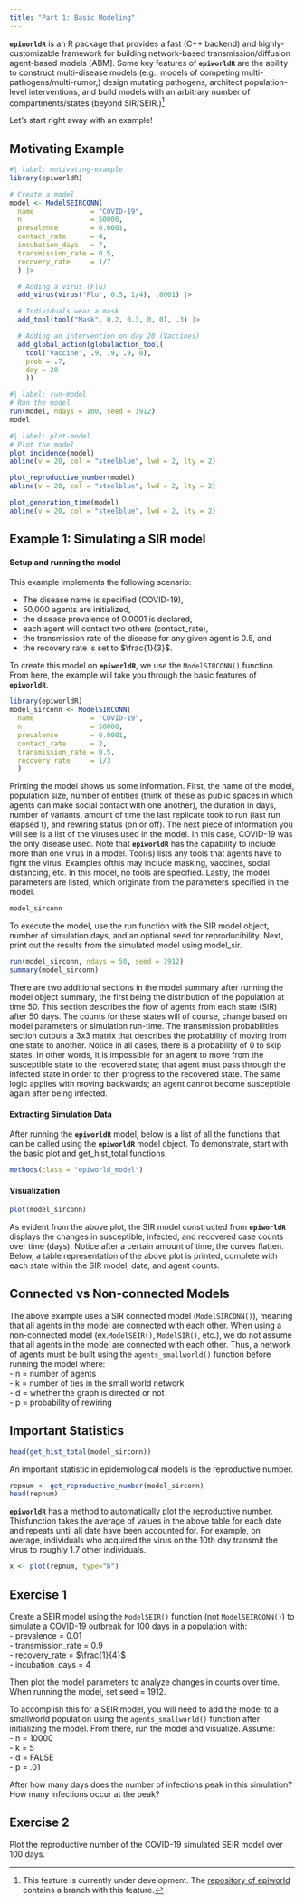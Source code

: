 ```yaml
---
title: "Part 1: Basic Modeling"
---
```


**`epiworldR`** is an R package that provides a fast (C++ backend) and highly-customizable framework for building network-based transmission/diffusion agent-based models \[ABM\]. Some key features of **`epiworldR`** are the ability to construct multi-disease models (e.g., models of competing multi-pathogens/multi-rumor,) design mutating pathogens, architect population-level interventions, and build models with an arbitrary number of compartments/states (beyond SIR/SEIR.)[^1]

[^1]: This feature is currently under development. The [repository of epiworld](https://github.com/UofUEpiBio/epiworld){target="_blank"} contains a branch with this feature.

Let's start right away with an example!

## Motivating Example

```r
#| label: motivating-example
library(epiworldR)

# Create a model
model <- ModelSEIRCONN(
  name              = "COVID-19",
  n                 = 50000, 
  prevalence        = 0.0001, 
  contact_rate      = 4,
  incubation_days   = 7,
  transmission_rate = 0.5,
  recovery_rate     = 1/7
  ) |>

  # Adding a virus (Flu)
  add_virus(virus("Flu", 0.5, 1/4), .0001) |>

  # Individuals wear a mask
  add_tool(tool("Mask", 0.2, 0.3, 0, 0), .3) |>

  # Adding an intervention on day 20 (Vaccines)
  add_global_action(globalaction_tool(
    tool("Vaccine", .9, .9, .9, 0),
    prob = .7,
    day = 20
    ))
```

```r
#| label: run-model
# Run the model
run(model, ndays = 100, seed = 1912)
model
```

```r
#| label: plot-model
# Plot the model
plot_incidence(model)
abline(v = 20, col = "steelblue", lwd = 2, lty = 2)

plot_reproductive_number(model)
abline(v = 20, col = "steelblue", lwd = 2, lty = 2)

plot_generation_time(model)
abline(v = 20, col = "steelblue", lwd = 2, lty = 2)

```

## Example 1: Simulating a SIR model

#### Setup and running the model

This example implements the following scenario:

-   The disease name is specified (COVID-19),
-   50,000 agents are initialized,
-   the disease prevalence of 0.0001 is declared,
-   each agent will contact two others (contact_rate),
-   the transmission rate of the disease for any given agent is 0.5, and
-   the recovery rate is set to $\frac{1}{3}$.

To create this model on **`epiworldR`**, we use the `ModelSIRCONN()` function. From here, the example will take you through the basic features of **`epiworldR`**.

```r
library(epiworldR)
model_sirconn <- ModelSIRCONN(
  name              = "COVID-19",
  n                 = 50000, 
  prevalence        = 0.0001, 
  contact_rate      = 2,
  transmission_rate = 0.5,
  recovery_rate     = 1/3
  )
```

Printing the model shows us some information. First, the name of the model, population size, number of entities (think of these as public spaces in which agents can make social contact with one another), the duration in days, number of variants, amount of time the last replicate took to run (last run elapsed t), and rewiring status (on or off). The next piece of information you will see is a list of the viruses used in the model. In this case, COVID-19 was the only disease used. Note that **`epiworldR`** has the capability to include more than one virus in a model. Tool(s) lists any tools that agents have to fight the virus. Examples ofthis may include masking, vaccines, social distancing, etc. In this model, no tools are specified. Lastly, the model parameters are listed, which originate from the parameters specified in the model.

```r
model_sirconn
```

To execute the model, use the run function with the SIR model object, number of simulation days, and an optional seed for reproducibility. Next, print out the results from the simulated model using model_sir.

```r
run(model_sirconn, ndays = 50, seed = 1912)
summary(model_sirconn)
```

There are two additional sections in the model summary after running the model object summary, the first being the distribution of the population at time 50. This section describes the flow of agents from each state (SIR) after 50 days. The counts for these states will of course, change based on model parameters or simulation run-time. The transmission probabilities section outputs a 3x3 matrix that describes the probability of moving from one state to another. Notice in all cases, there is a probability of 0 to skip states. In other words, it is impossible for an agent to move from the susceptible state to the recovered state; that agent must pass through the infected state in order to then progress to the recovered state. The same logic applies with moving backwards; an agent cannot become susceptible again after being infected.

#### Extracting Simulation Data

After running the **`epiworldR`** model, below is a list of all the functions that can be called using the **`epiworldR`** model object. To demonstrate, start with the basic plot and get_hist_total functions.

```r
methods(class = "epiworld_model")
```

#### Visualization

```r
plot(model_sirconn)
```

As evident from the above plot, the SIR model constructed from **`epiworldR`** displays the changes in susceptible, infected, and recovered case counts over time (days). Notice after a certain amount of time, the curves flatten. Below, a table representation of the above plot is printed, complete with each state within the SIR model, date, and agent counts.

::: {.callout-note collapse="true"}
## Connected vs Non-connected Models

The above example uses a SIR connected model (`ModelSIRCONN()`), meaning that all agents in the model are connected with each other. When using a non-connected model (ex.`ModelSEIR()`, `ModelSIR()`, etc.), we do not assume that all agents in the model are connected with each other. Thus, a network of agents must be built using the `agents_smallworld()` function before running the model where:   
- n = number of agents\
- k = number of ties in the small world network  
- d = whether the graph is directed or not  
- p = probability of rewiring
:::

## Important Statistics

```r
head(get_hist_total(model_sirconn))
```

An important statistic in epidemiological models is the reproductive number.

```r
repnum <- get_reproductive_number(model_sirconn)
head(repnum)
```

**`epiworldR`** has a method to automatically plot the reproductive number. Thisfunction takes the average of values in the above table for each date and repeats until all date have been accounted for. For example, on average, individuals who acquired the virus on the 10th day transmit the virus to roughly 1.7 other individuals.

```r
x <- plot(repnum, type="b")
```

## Exercise 1

Create a SEIR model using the `ModelSEIR()` function (not `ModelSEIRCONN()`) to simulate a COVID-19 outbreak for 100 days in a population with:\
- prevalence = 0.01\
- transmission_rate = 0.9\
- recovery_rate = $\frac{1}{4}$\
- incubation_days = 4

Then plot the model parameters to analyze changes in counts over time. When running the model, set seed = 1912.

To accomplish this for a SEIR model, you will need to add the model to a smallworld population using the `agents_smallworld()` function after initializing the model. From there, run the model and visualize. Assume:\
- n = 10000\
- k = 5\
- d = FALSE\
- p = .01

After how many days does the number of infections peak in this simulation? How many infections occur at the peak?

## Exercise 2

Plot the reproductive number of the COVID-19 simulated SEIR model over 100 days.
